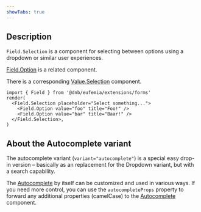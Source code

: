 ```yaml
---
showTabs: true
---
```


## Description

`Field.Selection` is a component for selecting between options using a dropdown or similar user experiences.

[Field.Option](/uilib/extensions/forms/base-fields/Option/) is a related component.

There is a corresponding [Value.Selection](/uilib/extensions/forms/Value/Selection) component.

```tsx
import { Field } from '@dnb/eufemia/extensions/forms'
render(
  <Field.Selection placeholder="Select something...">
    <Field.Option value="foo" title="Foo!" />
    <Field.Option value="bar" title="Baar!" />
  </Field.Selection>,
)
```

## About the Autocomplete variant

The autocomplete variant (`variant="autocomplete"`) is a special easy drop-in version – basically as an replacement for the Dropdown variant, but with a search capability.

The [Autocomplete](/uilib/components/autocomplete/) by itself can be customized and used in various ways. If you need more control, you can use the `autocompleteProps` property to forward any additional properties (camelCase) to the [Autocomplete](/uilib/components/autocomplete/) component.
